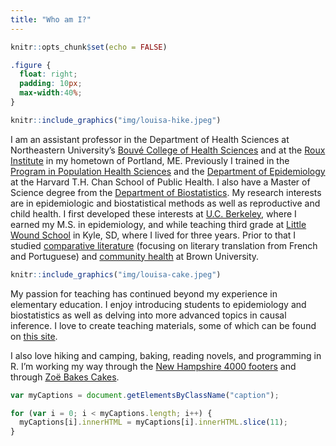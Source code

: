 ```yaml
---
title: "Who am I?"
---
```


```r
knitr::opts_chunk$set(echo = FALSE)
```
```css
.figure {
  float: right;
  padding: 10px;
  max-width:40%;
}
```

::: {.floating}
```r
knitr::include_graphics("img/louisa-hike.jpeg")
```
I am an assistant professor in the Department of Health Sciences at Northeastern University's [Bouvé College of Health Sciences](https://bouve.northeastern.edu) and at the [Roux Institute](https://roux.northeastern.edu) in my hometown of Portland, ME. Previously I trained in the [Program in Population Health Sciences](https://www.hsph.harvard.edu/phdphs/) and the [Department of Epidemiology](https://www.hsph.harvard.edu/epidemiology/) at the Harvard T.H. Chan School of Public Health. 
I also have a Master of Science degree from the [Department of Biostatistics](https://www.hsph.harvard.edu/biostatistics/). 
My research interests are in epidemiologic and biostatistical methods as well as reproductive and child health. I first developed these interests at [U.C. Berkeley](http://sph.berkeley.edu), where I earned my M.S. in epidemiology, and while teaching third grade at [Little Wound School](http://littlewound.us) in Kyle, SD, where I lived for three years. Prior to that I studied [comparative literature](https://www.brown.edu/academics/comparative-literature/) (focusing on literary translation from French and Portuguese) and [community health](https://www.brown.edu/academics/public-health/education-training/undergraduate/) at Brown University.

```r
knitr::include_graphics("img/louisa-cake.jpeg")
```
My passion for teaching has continued beyond my experience in elementary education. I enjoy introducing students to epidemiology and biostatistics as well as delving into more advanced topics in causal inference. 
I love to create teaching materials, some of which can be found on [this site](teaching.html).

I also love hiking and camping, baking, reading novels, and programming in R. 
I'm working my way through the [New Hampshire 4000 footers](http://www.amc4000footer.org) and through [Zoë Bakes Cakes](https://zoebakes.com/zoe-bakes-cakes/).

:::

```js
var myCaptions = document.getElementsByClassName("caption");

for (var i = 0; i < myCaptions.length; i++) {
  myCaptions[i].innerHTML = myCaptions[i].innerHTML.slice(11);
}
```
